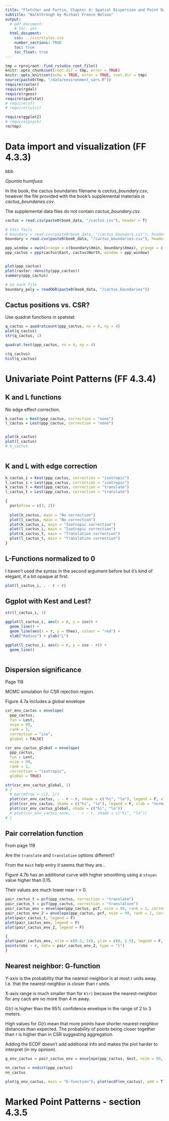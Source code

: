 ```yaml
---
title: "Fletcher and Fortin, Chapter 4: Spatial Dispersion and Point Data"
subtitle: "Walkthrough by Michael France Nelson"
output: 
  # pdf_document:
    # toc: yes
  html_document:
    css: ../css/styles.css
    number_sections: TRUE
    toc: true
    toc_float: true
---
```



```r
tmp = rprojroot::find_rstudio_root_file()
knitr::opts_chunk$set(root.dir = tmp, error = TRUE)
knitr::opts_knit$set(echo = TRUE, error = TRUE, root.dir = tmp)
source(paste0(tmp, "/data/environment_vars.R"))
require(raster)
require(rgdal)
require(rgeos)
require(spatstat)
# require(sf)
# require(lulcc)

require(ggplot2)
# require(psych)
rm(tmp)
```



# Data import and visualization (FF 4.3.3)
bbb

*Opuntia humifusa*

<div class = "red">
In the book, the cactus boundaries filename is *cactus_boundary.csv*, however the file provided with the book's supplemental materials is *cactus_boundaries.csv*.
</div>

<div class = "red">
The supplemental data files do not contain *cactus_boundary.csv*.
</div>



```r
cactus = read.csv(paste0(book_data, "/cactus.csv"), header = T)

# this fails
# boundary = read.csv(paste0(book_data, "/cactus_boundary.csv"), header = T)
boundary = read.csv(paste0(book_data, "/cactus_boundaries.csv"), header = T)

ppp_window = owin(xrange = c(boundary$Xmin, boundary$Xmax), yrange = c(boundary$Ymin, boundary$Ymax))
ppp_cactus = ppp(cactus$East, cactus$North, window = ppp_window)


plot(ppp_cactus)
plot(raster::density(ppp_cactus))
summary(ppp_cactus)

# no such file
boundary_poly = readOGR(paste0(book_data, "/cactus_boundaries"))

```

## Cactus positions vs. CSR?

Use quadrat functions in spatstat:

```r
q_cactus = quadratcount(ppp_cactus, nx = 4, ny = 4)
plot(q_cactus)
str(q_cactus, 1)

quadrat.test(ppp_cactus, nx = 4, ny = 4)

c(q_cactus)
hist(q_cactus)
```


# Univariate Point Patterns (FF 4.3.4)

## K and L functions

No edge effect correction.


```r

k_cactus = Kest(ppp_cactus, correction = "none")
l_cactus = Lest(ppp_cactus, correction = "none")


plot(k_cactus)
plot(l_cactus)
# k_cactus



```


## K and L with edge correction



```r

k_cactus_i = Kest(ppp_cactus, correction = "isotropic")
l_cactus_i = Lest(ppp_cactus, correction = "isotropic")
k_cactus_t = Kest(ppp_cactus, correction = "translate")
l_cactus_t = Lest(ppp_cactus, correction = "translate")

{
  par(mfrow = c(3, 2))
  
  plot(k_cactus, main = "No correction")
  plot(l_cactus, main = "No correction")
  plot(k_cactus_i, main = "Isotropic correction")
  plot(l_cactus_i, main = "Isotropic correction")
  plot(k_cactus_t, main = "Translation correction")
  plot(l_cactus_t, main = "Translation correction")
}


```

## L-Functions normalized to 0

I haven't used the syntax in the second argument before but it's kind of elegant, if a bit opaque at first.


```r
plot(l_cactus_i, . - r ~ r)

```


## Ggplot with Kest and Lest?

```r
str(l_cactus_i, 1)

ggplot(l_cactus_i, aes(x = r, y = iso)) +
  geom_line() +
  geom_line(aes(x = r, y = theo), colour = "red") +
  xlab("Radius") + ylab("L")

ggplot(l_cactus_i, aes(x = r, y = iso - r)) +
  geom_line()



```


## Dispersion significance

Page 118

MCMC simulation for CSR rejection region.


Figure 4.7a includes a global envelope

```r

csr_env_cactus = envelope(
  ppp_cactus, 
  fun = Lest,
  nsim = 99,
  rank = 1,
  correction = "iso",
  global = FALSE)

csr_env_cactus_global = envelope(
  ppp_cactus, 
  fun = Lest,
  nsim = 99,
  rank = 1,
  correction = "isotropic",
  global = TRUE)

str(csr_env_cactus_global, 1)
# {
  # par(mfrow = c(2, 1))
  plot(csr_env_cactus, . - r ~ r, shade = c("hi", "lo"), legend = F, xlab = "normalized L", main = "L-function with MCMC envelope")
  plot(csr_env_cactus, shade = c("hi", "lo"), legend = F, xlab = "normalized L", main = "L-function with MCMC envelope")
  plot(csr_env_cactus_global, shade = c("hi", "lo"))
  # plot(csr_env_cactus_none, . - r ~ r, shade = c("hi", "lo"))
# }


```

## Pair correlation function

From page 119

Are the `translate` and `translation` options different?

From the `Kest` help entry it seems that they are...

Figure 4.7b has an additional curve with higher smoothing using a `stoyan` value higher than 0.15.

Their values are much lower near r = 0.

```r


pair_cactus_t = pcf(ppp_cactus, correction = "translate")
pair_cactus_t = pcf(ppp_cactus, correction = "translation")
pair_cactus_env = envelope(ppp_cactus, pcf, nsim = 99, rank = 1, correction = "translation", global = FALSE)
pair_cactus_env_2 = envelope(ppp_cactus, pcf, nsim = 99, rank = 1, correction = "translation", global = FALSE, funargs = list(stoyan = 0.4))
plot(pair_cactus_t, legend = F)
plot(pair_cactus_env, legend = F)
plot(pair_cactus_env_2, legend = F)

{
plot(pair_cactus_env, xlim = c(0.2, 14), ylim = c(0, 2.5), legend = F, shade = c("lo", "hi"), ylab = "radius", main = "pair correlation function (g)")
points(obs ~ r, data = pair_cactus_env_2, type = "l")
}


```





## Nearest neighbor: G-function


Y-axis is the probability that the nearest-neighbor is at most r units away. 
I.e. that the nearest-neighbor is closer than r units.

X-axis range is much smaller than for `K(r)` because the nearest-neighbor for any cacti are no more than 4 m away.


G(r) is higher than the 95% confidence envelope in the range of 2 to 3 meters.

High values for G(r) mean that more points have shorter nearest-neighbor distances than expected.
The probability of points being closer together than r is higher than in CSR suggesting aggregation.


Adding the ECDF doesn't add additional info and makes the plot harder to interpret (in my opinion).


```r
g_env_cactus = pair_cactus_env = envelope(ppp_cactus, Gest, nsim = 99, rank = 1, correction = "rs", global = FALSE)

nn_cactus = nndist(ppp_cactus)
nn_cactus

plot(g_env_cactus, main = "G-function"); plot(ecdf(nn_cactus), add = T)
```



# Marked Point Patterns - section 4.3.5



